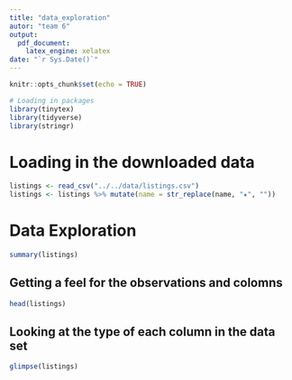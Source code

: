```yaml
---
title: "data_exploration"
autor: "team 6"
output:
  pdf_document:
    latex_engine: xelatex
date: "`r Sys.Date()`"
---
```


```r
knitr::opts_chunk$set(echo = TRUE)
```


```r
# Loading in packages
library(tinytex)
library(tidyverse)
library(stringr)
```

# Loading in the downloaded data
```r
listings <- read_csv("../../data/listings.csv")
listings <- listings %>% mutate(name = str_replace(name, "★", ""))
```

# Data Exploration
```r
summary(listings)
```

## Getting a feel for the observations and colomns
```r
head(listings)
```

## Looking at the type of each column in the data set
```r
glimpse(listings)
```
